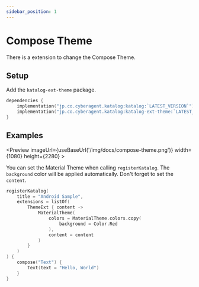 ```yaml
---
sidebar_position: 1
---
```



# Compose Theme
There is a extension to change the Compose Theme.

## Setup
Add the `katalog-ext-theme` package.

```kotlin
dependencies {
    implementation("jp.co.cyberagent.katalog:katalog:`LATEST_VERSION`")
    implementation("jp.co.cyberagent.katalog:katalog-ext-theme:`LATEST_VERSION`")
}
```

## Examples
<Preview
    imageUrl={useBaseUrl('/img/docs/compose-theme.png')}
    width={1080}
    height={2280} >

You can set the Material Theme when calling `registerKatalog`.
The `background` color will be applied automatically.
Don't forget to set the `content`.

```kotlin {4-12}
registerKatalog(
    title = "Android Sample",
    extensions = listOf(
        ThemeExt { content ->
            MaterialTheme(
                colors = MaterialTheme.colors.copy(
                    background = Color.Red
                ),
                content = content
            )
        }
    )
) {
    compose("Text") {
        Text(text = "Hello, World")
    }
}
```

</Preview>
